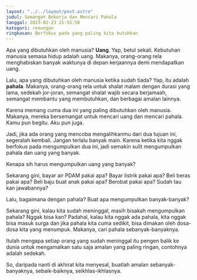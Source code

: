 ```yaml
---
layout: "../../layout/post.astro"
judul: Semangat Bekerja dan Mencari Pahala
tanggal: 2023-02-23 21:55:58
kategori: renungan
ringkasan: Berfokus pada yang paling kita butuhkan
---
```


Apa yang dibutuhkan oleh manusia? **Uang**. Yap, betul sekali. Kebutuhan manusia semasa hidup adalah uang. Makanya, orang-orang rela menghabiskan banyak waktunya di depan kerjaannya demi mendapatkan uang.

Lalu, apa yang dibutuhkan oleh manusia ketika sudah tiada? Yap, itu adalah **pahala**. Makanya, orang-orang rela untuk shalat malam dengan durasi yang lama, sedekah jor-joran, semangat shalat wajib secara berjamaah, semangat membantu yang membutuhkan, dan berbagai amalan lainnya.

Karena memang cuma dua ini yang paling dibutuhkan oleh manusia. Makanya, mereka bersemangat untuk mencari uang dan mencari pahala. Kamu pun begitu. Aku pun juga.

Jadi, jika ada orang yang mencoba mengalihkanmu dari dua tujuan ini, segeralah kembali. Jangan terlalu banyak main. Karena ketika kita nggak berfokus pada mengumpulkan dua ini, jadi semakin sulit mengumpulkan pahala dan uang yang banyak.

Kenapa sih harus mengumpulkan uang yang banyak?

Sekarang gini, bayar air PDAM pakai apa? Bayar listrik pakai apa? Beli beras pakai apa? Beli baju buat anak pakai apa? Berobat pakai apa? Sudah tau kan jawabannya?

Lalu, bagaimana dengan pahala? Buat apa mengumpulkan banyak-banyak?

Sekarang gini, kalau kita sudah meninggal, masih bisakah mengumpulkan pahala? Nggak bisa kan? Padahal, kalau kita nggak ada pahala, kita nggak bisa masuk surga dan jika pahala kita cuma sedikit, bisa dimakan oleh dosa-dosa kita yang menumpuk. Makanya, cari pahala sebanyak-banyaknya.

Itulah mengapa setiap orang yang sudah meninggal itu pengen balik ke dunia untuk mengamalkan satu saja amalan yang paling ringan, contohnya adalah sedekah.

So, daripada nanti di akhirat kita menyesal, buatlah amalan sebanyak-banyaknya, sebaik-baiknya, seikhlas-ikhlasnya.
